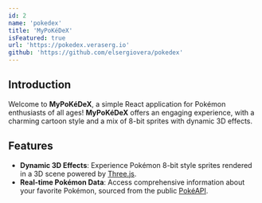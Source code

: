 ```yaml
---
id: 2
name: 'pokedex'
title: 'MyPoKéDeX'
isFeatured: true
url: 'https://pokedex.veraserg.io'
github: 'https://github.com/elsergiovera/pokedex'
---
```

## Introduction

Welcome to **MyPoKéDeX**, a simple React application for Pokémon enthusiasts of all ages!
**MyPoKéDeX** offers an engaging experience, with a charming cartoon style and a mix of 8-bit sprites with dynamic 3D effects.

## Features
- **Dynamic 3D Effects**: Experience Pokémon 8-bit style sprites rendered in a 3D scene powered by [Three.js](https://threejs.org).
- **Real-time Pokémon Data**: Access comprehensive information about your favorite Pokémon, sourced from the public [PokéAPI](https://pokeapi.co).